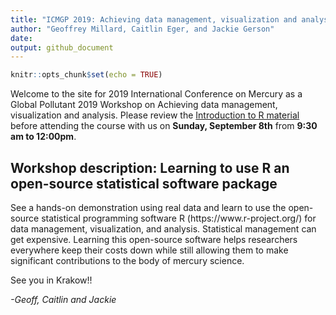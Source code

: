 ```yaml
---
title: "ICMGP 2019: Achieving data management, visualization and analysis"
author: "Geoffrey Millard, Caitlin Eger, and Jackie Gerson"
date: 
output: github_document
---
```


```r
knitr::opts_chunk$set(echo = TRUE)
```

Welcome to the site for 2019 International Conference on Mercury as a Global Pollutant 2019 Workshop on Achieving data management, visualization and analysis. Please review the [Introduction to R material](https://htmlpreview.github.io/?https://github.com/cgeger/ICMGP2019/blob/master/Introduction-to-R.html) before attending the course with us on **Sunday, September 8th** from **9:30 am to 12:00pm**.


## Workshop description: Learning to use R an open-source statistical software package

See a hands-on demonstration using real data and learn to use the open-source statistical programming software R (https://www.r-project.org/) for data management, visualization, and analysis. Statistical management can get expensive. Learning this open-source software helps researchers everywhere keep their costs down while still allowing them to make significant contributions to the body of mercury science.

See you in Krakow!!

*-Geoff, Caitlin and Jackie*